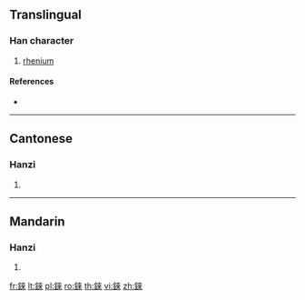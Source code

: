 {{character info/new}}
{{also|铼}}
==Translingual==

===Han character===
{{Han char|rn=167|rad=金|as=08|sn=16|four=84198|canj=CDOO}}

# [[rhenium]]

====References====
* {{Han ref|kx=1313.051|dkj=40594|hdz=64217.050|uh=9338|ud=37688|bh=EBE4|bd=60388}}

----

==Cantonese==

===Hanzi===
{{yue-hanzi|jyut=|y=loi4|sim=铼}}

# {{defn|lang=yue|sort=金08}}

----

==Mandarin==

===Hanzi===
{{cmn-hanzi|sim=铼|pin=[[lái]] ([[lai2]])|wg=lai<sup>2</sup>}}

# {{defn|lang=cmn|sort=金08}}

[[fr:錸]]
[[lt:錸]]
[[pl:錸]]
[[ro:錸]]
[[th:錸]]
[[vi:錸]]
[[zh:錸]]